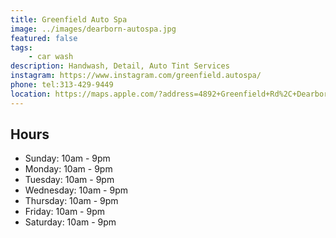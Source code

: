 ```yaml
---
title: Greenfield Auto Spa
image: ../images/dearborn-autospa.jpg
featured: false
tags:
    - car wash
description: Handwash, Detail, Auto Tint Services
instagram: https://www.instagram.com/greenfield.autospa/
phone: tel:313-429-9449
location: https://maps.apple.com/?address=4892+Greenfield+Rd%2C+Dearborn%2C+MI+48126%2C+United+States&auid=11609050039176397250&ll=42.3219564%2C-83.1948948&lsp=9902&q=Greenfield+Auto+Spa
---
```


## Hours

- Sunday: 10am - 9pm
- Monday: 10am - 9pm
- Tuesday: 10am - 9pm
- Wednesday: 10am - 9pm
- Thursday: 10am - 9pm
- Friday: 10am - 9pm
- Saturday: 10am - 9pm